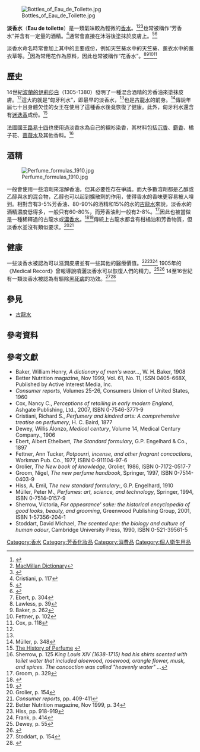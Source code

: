 [[File:Bottles_of_Eau_de_Toilette.jpg|thumb]]

'''淡香水'''（'''Eau de toilette'''）是一類氣味較為輕微的[[香水|香水]]。<ref>{{Cite web |url=http://www.thefreedictionary.com/toilet+water |title=The Free Dictionary definition |access-date=2013-12-31 |archive-date=2021-03-06 |archive-url=https://web.archive.org/web/20210306050819/https://www.thefreedictionary.com/toilet+water |dead-url=no }}</ref><ref>[http://www.macmillandictionary.com/thesaurus/british/rose-water/rose-water_3/Perfume MacMillan Dictionary]</ref><ref>{{Cite web |url=http://dictionary.cambridge.org/topics/personal-care/toiletry-and-perfumes/definition-of-toilet-water |title=Cambridge Advanced Learner's Dictionary definition |access-date=2013-12-31 |archive-date=2010-08-24 |archive-url=https://web.archive.org/web/20100824033603/http://dictionary.cambridge.org/topics/personal-care/toiletry-and-perfumes/definition-of-toilet-water |dead-url=no }}</ref>也常被稱作“芳香水”并含有一定量的酒精。<ref>Cristiani, p. 117</ref>通常會直接在沐浴後塗抹於皮膚上。<ref>{{Cite web |url=http://www.proz.com/kudoz/english/cosmetics_beauty/2455435-toilet_water.html |title=toilet water term meaning |access-date=2013-12-31 |archive-date=2018-03-06 |archive-url=https://web.archive.org/web/20180306143450/https://www.proz.com/kudoz/english/cosmetics_beauty/2455435-toilet_water.html |dead-url=no }}</ref><ref>{{Cite web |url=http://www.antiquebottles.com/poch/15.html |title=Distinguishing Colognes, Perfumes, Scents, & Toilet Waters |access-date=2013-12-31 |archive-date=2021-01-26 |archive-url=https://web.archive.org/web/20210126054953/http://antiquebottles.com/poch/15.html |dead-url=no }}</ref>

淡香水命名時常會加上其中的主要成份，例如天竺葵水中的天竺葵、薰衣水中的薰衣草等。<ref>Ebert, p. 304</ref>因為常用花作為原料，因此也常被稱作“花香水”。<ref>Lawless, p. 39</ref><ref>Baker, p. 262</ref><ref>Fettner, p. 102</ref><ref>Cox, p. 118</ref>

== 歷史 ==

14世紀[[波蘭的伊莉莎白_(匈牙利女王)|波蘭的伊莉莎白]]（1305-1380）發明了一種混合酒精的芳香油來塗抹皮膚。<ref name="Sherrow125"/>這大約就是“匈牙利水”，即最早的淡香水，<ref name="Stoddart154"/>也是[[古龍水|古龍水]]的前身。<ref>Müller, p. 348</ref>傳說年屆七十且身體欠佳的女王在使用了這種香水後竟恢復了健康。此外，匈牙利水還含有[[迷迭香|迷迭香]]成份。<ref name="HistoryofPerfume">[http://www.everythinkaboutperfume.com/history.html The History of Perfume] {{webarchive|url=https://web.archive.org/web/20150208043220/http://www.everythinkaboutperfume.com/history.html |date=2015-02-08 }}</ref>

法國國王[[路易十四|路易十四]]也使用過淡香水為自己的襯衫染香，其材料包括[[沉香|沉香]]、[[麝香|麝香]]、橘子花、[[蔷薇水|蔷薇水]]及其他香料。<ref name="Sherrow125">Sherrow, p. 125 ''King Louis XIV (1638-1715) had his shirts scented with toilet water that included aloewood, rosewood, orangle flower, musk, and spices. The concoction was called "heavenly water" ...''</ref>

== 酒精 ==

[[File:Perfume_formulas_1910.jpg|thumb]]

一般會使用一些溶劑來溶解香油，但其必要性存在爭議。而大多數溶劑都是乙醇或乙醇與水的混合物，乙醇也可以起到擴散劑的作用，使得香水的香味更容易被人嗅到。相對含有3-5%芳香油、80-90%的酒精和15%的水的[[古龍水|古龍水]]來說，淡香水的酒精濃度低得多，一般只有60-80%，而芳香油則一般有2-8%。<ref name="Groom329">Groom, p. 329</ref>因此也被當做是一種稀釋過的古龍水或[[濃香水|濃香水]]。<ref>{{Cite web |url=http://www.thefreedictionary.com/eau+de+toilette |title=''eau de toil'' definition from the online Free Dictionary |access-date=2013-12-31 |archive-date=2021-02-20 |archive-url=https://web.archive.org/web/20210220222935/https://www.thefreedictionary.com/eau+de+toilette |dead-url=no }}</ref><ref>{{Cite web |url=http://thesaurus.com/browse/toilet+water |title=Thesaurus online dictionary |access-date=2013-12-31 |archive-date=2017-08-30 |archive-url=https://web.archive.org/web/20170830112601/http://www.thesaurus.com/browse/toilet+water |dead-url=no }}</ref>傳統上古龍水都含有柑橘油和芳香物質，但淡香水並沒有類似要求。<ref>Grolier, p. 154</ref><ref>''Consumer reports'', pp. 409-411</ref>

== 健康 ==

一些淡香水被認為可以滋潤皮膚並有一些其他的醫療價值。<ref>Better Nutrition magazine, Nov 1999, p. 34</ref><ref>Hiss, pp. 918-919</ref><ref>Frank, p. 414</ref> 1905年的《Medical Record》曾報導說噴灑淡香水可以恢復人們的精力。<ref>Dewey, p. 55</ref><ref>{{Cite web |url=http://books.google.com/books?id=bclNAAAAMAAJ&pg=PA333&dq=perfume+%22toilet+water%22+define&hl=en&ei=mId1TJbbMIGclgfV1-zJBQ&sa=X&oi=book_result&ct=result&resnum=7&ved=0CGAQ6AEwBg#v=onepage&q=perfume%20%22toilet%20water%22%20define&f=false |title=Interstate druggist, Volume 7, page 333 |access-date=2013-12-31 |archive-date=2014-01-14 |archive-url=https://web.archive.org/web/20140114092628/http://books.google.com/books?id=bclNAAAAMAAJ&pg=PA333&dq=perfume+%22toilet+water%22+define&hl=en&ei=mId1TJbbMIGclgfV1-zJBQ&sa=X&oi=book_result&ct=result&resnum=7&ved=0CGAQ6AEwBg#v=onepage&q=perfume%20%22toilet%20water%22%20define&f=false |dead-url=no }}</ref> 14至16世紀有一類淡香水被認為有驅除[[黑死病|黑死病]]的功效。<ref name="Stoddart154">Stoddart, p. 154</ref><ref>{{Cite web |url=http://www.british-history.ac.uk/report.aspx?compid=58687 |title=Dictionary of Traded Goods and Commodities, 1550-1820 by Nancy Cox and Karin Dannehl |access-date=2013-12-31 |archive-date=2014-11-29 |archive-url=https://web.archive.org/web/20141129094001/http://www.british-history.ac.uk/report.aspx?compid=58687 |dead-url=no }}</ref>

== 參見 ==

* [[古龍水|古龍水]]

== 參考資料 ==
{{reflist|2}}

== 參考文獻 ==

* Baker, William Henry, ''A dictionary of men's wear...'', W. H. Baker, 1908
* Better Nutrition magazine, Nov 1999, Vol. 61, No. 11, ISSN 0405-668X, Published by Active Interest Media, Inc.
* ''Consumer reports'', Volumes 25-26, Consumers Union of United States, 1960
* Cox, Nancy C., ''Perceptions of retailing in early modern England'', Ashgate Publishing, Ltd., 2007, ISBN 0-7546-3771-9
* Cristiani, Richard S., ''Perfumery and kindred arts: A comprehensive treatise on perfumery'', H. C. Baird, 1877
* Dewey, Willis Alonzo, ''Medical century'', Volume 14, Medical Century Company., 1906
* Ebert, Albert Ethelbert, ''The Standard formulary'', G.P. Engelhard & Co., 1897
* Fettner, Ann Tucker, ''Potpourri, incense, and other fragrant concoctions'', Workman Pub. Co., 1977, ISBN 0-911104-97-6
* Grolier, ''The New book of knowledge'', Grolier, 1986, ISBN 0-7172-0517-7
* Groom, Nigel, ''The new perfume handbook'', Springer, 1997, ISBN 0-7514-0403-9
* Hiss, A. Emil, ''The new standard formulary:'', G.P. Engelhard, 1910
* Müller, Peter M., ''Perfumes: art, science, and technology'', Springer, 1994, ISBN 0-7514-0157-9
* Sherrow, Victoria, ''For appearance' sake: the historical encyclopedia of good looks, beauty, and grooming'', Greenwood Publishing Group, 2001, ISBN 1-57356-204-1
* Stoddart, David Michael, ''The scented ape: the biology and culture of human odour'', Cambridge University Press, 1990, ISBN 0-521-39561-5

[[Category:香水|Category:香水]]
[[Category:芳香化妝品|Category:芳香化妝品]]
[[Category:消費品|Category:消費品]]
[[Category:個人衛生用品|Category:個人衛生用品]]